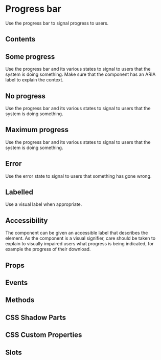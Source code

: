 # Progress bar

Use the progress bar to signal progress to users.

## Contents

## Some progress

Use the progress bar and its various states to signal to users that the system is doing something. Make sure that the component has an ARIA label to explain the context.


<SomeProgress />

## No progress

Use the progress bar and its various states to signal to users that the system is doing something.


<NoProgress />

## Maximum progress

Use the progress bar and its various states to signal to users that the system is doing something.


<MaximumProgress />

## Error

Use the error state to signal to users that something has gone wrong.

## Labelled

Use a visual label when appropriate.

## Accessibility

The component can be given an accessible label that describes the element. As the component is a visual signifier, care should be taken to explain to visually impaired users what progress is being indicated, for example the progress of their download.

## Props


<Props />

## Events


<Events />

## Methods


<Methods />

## CSS Shadow Parts


<Parts />

## CSS Custom Properties


<CustomProps />

## Slots


<Slots />
